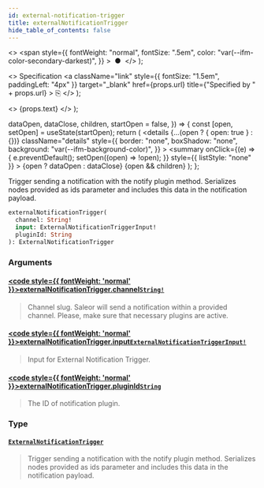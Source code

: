 ```yaml
---
id: external-notification-trigger
title: externalNotificationTrigger
hide_table_of_contents: false
---
```


  <>
    <span
      style={{
        fontWeight: "normal",
        fontSize: ".5em",
        color: "var(--ifm-color-secondary-darkest)",
      }}
    >
      &nbsp;●&nbsp;
    </span>
  </>
);

  <>
    Specification
    <a
      className="link"
      style={{ fontSize: "1.5em", paddingLeft: "4px" }}
      target="\_blank"
      href={props.url}
      title={"Specified by " + props.url}
    >
      ⎘
    </a>
  </>
);

  <>
    <span className={props.class}>{props.text}</span>
  </>
);


  dataOpen,
  dataClose,
  children,
  startOpen = false,
}) => {
  const [open, setOpen] = useState(startOpen);
  return (
    <details
      {...(open ? { open: true } : {})}
      className="details"
      style={{
        border: "none",
        boxShadow: "none",
        background: "var(--ifm-background-color)",
      }}
    >
      <summary
        onClick={(e) => {
          e.preventDefault();
          setOpen((open) => !open);
        }}
        style={{ listStyle: "none" }}
      >
        {open ? dataOpen : dataClose}
      </summary>
      {open && children}
    </details>
  );
};

Trigger sending a notification with the notify plugin method. Serializes nodes provided as ids parameter and includes this data in the notification payload.

<Badge text="Added in Saleor 3.1" class="secondary margin-bottom--sm" />

```graphql
externalNotificationTrigger(
  channel: String!
  input: ExternalNotificationTriggerInput!
  pluginId: String
): ExternalNotificationTrigger
```

### Arguments

#### [<code style={{ fontWeight: 'normal' }}>externalNotificationTrigger.<b>channel</b></code>](#)<Bullet />[`String!`](../../../api-reference/miscellaneous/scalars/string) <Badge class="badge badge--secondary" text="non-null"/> <Badge class="badge badge--secondary" text="scalar"/>

> Channel slug. Saleor will send a notification within a provided channel. Please, make sure that necessary plugins are active.

#### [<code style={{ fontWeight: 'normal' }}>externalNotificationTrigger.<b>input</b></code>](#)<Bullet />[`ExternalNotificationTriggerInput!`](../../../api-reference/miscellaneous/inputs/external-notification-trigger-input) <Badge class="badge badge--secondary" text="non-null"/> <Badge class="badge badge--secondary" text="input"/>

> Input for External Notification Trigger.

#### [<code style={{ fontWeight: 'normal' }}>externalNotificationTrigger.<b>pluginId</b></code>](#)<Bullet />[`String`](../../../api-reference/miscellaneous/scalars/string) <Badge class="badge badge--secondary" text="scalar"/>

> The ID of notification plugin.

### Type

#### [`ExternalNotificationTrigger`](../../../api-reference/miscellaneous/objects/external-notification-trigger) <Badge class="badge badge--secondary" text="object"/>

> Trigger sending a notification with the notify plugin method. Serializes nodes provided as ids parameter and includes this data in the notification payload.
>
> <Badge text="Added in Saleor 3.1" class="secondary margin-bottom--sm" />
